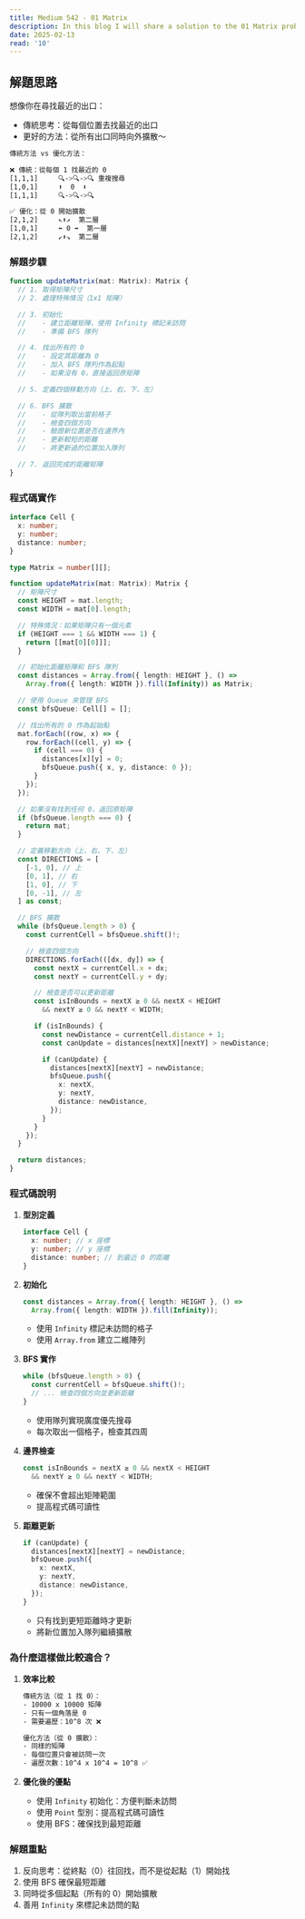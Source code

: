```yaml
---
title: Medium 542 - 01 Matrix
description: In this blog I will share a solution to the 01 Matrix problem.
date: 2025-02-13
read: '10'
---
```

## 解題思路

想像你在尋找最近的出口：

- 傳統思考：從每個位置去找最近的出口
- 更好的方法：從所有出口同時向外擴散～

```bash
傳統方法 vs 優化方法：

❌ 傳統：從每個 1 找最近的 0
[1,1,1]     🔍->🔍->🔍 重複搜尋
[1,0,1]     ⬆️  0  ⬇️
[1,1,1]     🔍->🔍->🔍

✅ 優化：從 0 開始擴散
[2,1,2]     ↖️⬆️↗️  第二層
[1,0,1]     ⬅️ 0 ➡️  第一層
[2,1,2]     ↙️⬇️↘️  第二層
```

### 解題步驟

```typescript
function updateMatrix(mat: Matrix): Matrix {
  // 1. 取得矩陣尺寸
  // 2. 處理特殊情況（1x1 矩陣）

  // 3. 初始化
  //    - 建立距離矩陣，使用 Infinity 標記未訪問
  //    - 準備 BFS 隊列

  // 4. 找出所有的 0
  //    - 設定其距離為 0
  //    - 加入 BFS 隊列作為起點
  //    - 如果沒有 0，直接返回原矩陣

  // 5. 定義四個移動方向（上、右、下、左）

  // 6. BFS 擴散
  //    - 從隊列取出當前格子
  //    - 檢查四個方向
  //    - 驗證新位置是否在邊界內
  //    - 更新較短的距離
  //    - 將更新過的位置加入隊列

  // 7. 返回完成的距離矩陣
}
```

### 程式碼實作

```typescript
interface Cell {
  x: number;
  y: number;
  distance: number;
}

type Matrix = number[][];

function updateMatrix(mat: Matrix): Matrix {
  // 矩陣尺寸
  const HEIGHT = mat.length;
  const WIDTH = mat[0].length;

  // 特殊情況：如果矩陣只有一個元素
  if (HEIGHT === 1 && WIDTH === 1) {
    return [[mat[0][0]]];
  }

  // 初始化距離矩陣和 BFS 隊列
  const distances = Array.from({ length: HEIGHT }, () =>
    Array.from({ length: WIDTH }).fill(Infinity)) as Matrix;

  // 使用 Queue 來管理 BFS
  const bfsQueue: Cell[] = [];

  // 找出所有的 0 作為起始點
  mat.forEach((row, x) => {
    row.forEach((cell, y) => {
      if (cell === 0) {
        distances[x][y] = 0;
        bfsQueue.push({ x, y, distance: 0 });
      }
    });
  });

  // 如果沒有找到任何 0，返回原矩陣
  if (bfsQueue.length === 0) {
    return mat;
  }

  // 定義移動方向（上、右、下、左）
  const DIRECTIONS = [
    [-1, 0], // 上
    [0, 1], // 右
    [1, 0], // 下
    [0, -1], // 左
  ] as const;

  // BFS 擴散
  while (bfsQueue.length > 0) {
    const currentCell = bfsQueue.shift()!;

    // 檢查四個方向
    DIRECTIONS.forEach(([dx, dy]) => {
      const nextX = currentCell.x + dx;
      const nextY = currentCell.y + dy;

      // 檢查是否可以更新距離
      const isInBounds = nextX ≥ 0 && nextX < HEIGHT
        && nextY ≥ 0 && nextY < WIDTH;

      if (isInBounds) {
        const newDistance = currentCell.distance + 1;
        const canUpdate = distances[nextX][nextY] > newDistance;

        if (canUpdate) {
          distances[nextX][nextY] = newDistance;
          bfsQueue.push({
            x: nextX,
            y: nextY,
            distance: newDistance,
          });
        }
      }
    });
  }

  return distances;
}
```

### 程式碼說明

1. **型別定義**
   ```typescript
   interface Cell {
     x: number; // x 座標
     y: number; // y 座標
     distance: number; // 到最近 0 的距離
   }
   ```

2. **初始化**
   ```typescript
   const distances = Array.from({ length: HEIGHT }, () =>
     Array.from({ length: WIDTH }).fill(Infinity));
   ```
   - 使用 `Infinity` 標記未訪問的格子
   - 使用 `Array.from` 建立二維陣列

3. **BFS 實作**
   ```typescript
   while (bfsQueue.length > 0) {
     const currentCell = bfsQueue.shift()!;
     // ... 檢查四個方向並更新距離
   }
   ```
   - 使用隊列實現廣度優先搜尋
   - 每次取出一個格子，檢查其四周

4. **邊界檢查**
   ```typescript
   const isInBounds = nextX ≥ 0 && nextX < HEIGHT
     && nextY ≥ 0 && nextY < WIDTH;
   ```
   - 確保不會超出矩陣範圍
   - 提高程式碼可讀性

5. **距離更新**
   ```typescript
   if (canUpdate) {
     distances[nextX][nextY] = newDistance;
     bfsQueue.push({
       x: nextX,
       y: nextY,
       distance: newDistance,
     });
   }
   ```
   - 只有找到更短距離時才更新
   - 將新位置加入隊列繼續擴散

### 為什麼這樣做比較適合？

1. **效率比較**
   ```bash
   傳統方法（從 1 找 0）：
   - 10000 x 10000 矩陣
   - 只有一個角落是 0
   - 需要遍歷：10^8 次 ❌

   優化方法（從 0 擴散）：
   - 同樣的矩陣
   - 每個位置只會被訪問一次
   - 遍歷次數：10^4 x 10^4 = 10^8 ✅
   ```

2. **優化後的優點**
   - 使用 `Infinity` 初始化：方便判斷未訪問
   - 使用 `Point` 型別：提高程式碼可讀性
   - 使用 BFS：確保找到最短距離

### 解題重點
1. 反向思考：從終點（0）往回找，而不是從起點（1）開始找
2. 使用 BFS 確保最短距離
3. 同時從多個起點（所有的 0）開始擴散
4. 善用 `Infinity` 來標記未訪問的點
